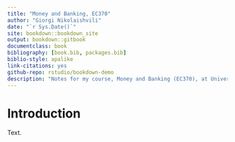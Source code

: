 ```yaml
--- 
title: "Money and Banking, EC370"
author: "Giorgi Nikolaishvili"
date: "`r Sys.Date()`"
site: bookdown::bookdown_site
output: bookdown::gitbook
documentclass: book
bibliography: [book.bib, packages.bib]
biblio-style: apalike
link-citations: yes
github-repo: rstudio/bookdown-demo
description: "Notes for my course, Money and Banking (EC370), at University of Oregon. Created using bookdown."
---
```


# Introduction {-}

Text.